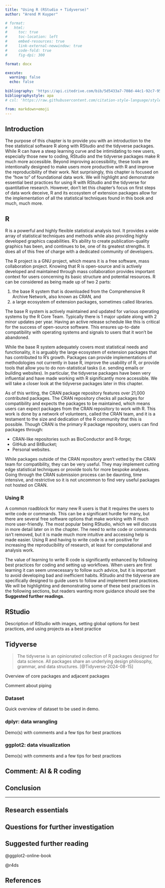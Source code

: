 ```yaml
---
title: "Using R (RStudio + Tidyverse)"
author: "Arend M Kuyper"

# format:
#   html:
#     toc: true
#     toc-location: left
#     embed-resources: true
#     link-external-newwindow: true
#     code-fold: true
#     fig-dpi: 300

format: docx

execute:
  warning: false
  echo: false
  
bibliography: 'https://api.citedrive.com/bib/5d5433a7-708d-44c1-92c7-9561963807cd/references.bib?x=eyJpZCI6ICI1ZDU0MzNhNy03MDhkLTQ0YzEtOTJjNy05NTYxOTYzODA3Y2QiLCAidXNlciI6ICIxMjc3OCIsICJzaWduYXR1cmUiOiAiNDYzYWRlM2ExZGFlMmE2ZDQ1MDlkYmY1ZjY5OTZhOWRhMjEwNjQyYmViYjY5NWYwNzM0YzE3NzI3YmM0NTkxOSJ9'
bibliographystyle: apa
# csl: 'https://raw.githubusercontent.com/citation-style-language/styles/master/apa-6th-edition.csl'

from: markdown+emoji 
---
```



## Introduction

The purpose of this chapter is to provide you with an introduction to the free statistical software R along with RStudio and the tidyverse packages. While R can have a steep learning curve and be intimidating to new users, especially those new to coding, RStudio and the tidyverse packages make R much more accessible. Beyond improving accessibility, these tools are intentionally designed to make users more productive with R and improve the reproducibility of their work. Not surprisingly, this chapter is focused on the "how to" of foundational data work. We will highlight and demonstrate essential best practices for using R with RStudio and the tidyverse for quantitative research. However, don't let this chapter's focus on first steps of data work deceive, R and its ecosystem of extension packages allow for the implementation of all the statistical techniques found in this book and much, much more.

## R

R is a powerful and highly flexible statistical analysis tool. It provides a wide array of statistical techniques and methods while also providing highly developed graphics capabilities. R's ability to create publication-quality graphics has been, and continues to be, one of its greatest strengths. It does all of this free of charge with a dedicated community of developers. 

The R project is a GNU project, which means it is a free software, mass collaboration project. Knowing that R is open-source and is actively developed and maintained through mass collaboration provides important context for users concerning its basic structure and potential resources. R can be considered as being made up of two 2 parts:

1. the base R system that is downloaded from the Comprehensive R Archive Network, also known as CRAN, and
2. a large ecosystem of extension packages, sometimes called libraries. 

The base R system is actively maintained and updated for various operating systems by the R Core Team. Typically there is 1 major update along with 2 minor updates per year. Having an active release schedule like this is critical for the success of open-source software. This ensures up-to-date compatibility with operating systems and signals to users that it won't be abandoned.

While the base R system adequately covers most statistical needs and functionality, it is arguably the large ecosystem of extension packages that has contributed to R's growth. Packages can provide implementations of methodologies not currently in base R, improve the usability of R, or provide tools that allow you to do non-statistical tasks (i.e. sending emails or building websites). In particular, the tidyverse packages have been very influential and have made working with R significantly more accessible. We will take a closer look at the tidyverse packages later in this chapter.

As of this writing, the CRAN package repository features over 21,000 contributed packages. The CRAN repository checks all packages for compatibility and expects the packages to be maintained, which means users can expect packages from the CRAN repository to work with R. This work is done by a network of volunteers, called the CRAN team, and it is a testament to the size and dedication of the R community that this is possible. Though CRAN is the primary R package repository, users can find packages through:

- CRAN-like repositories such as BioConductor and R-forge;
- GitHub and BitBucket;
- Personal websites.

While packages outside of the CRAN repository aren't vetted by the CRAN team for compatibility, they can be very useful. They may implement cutting edge statistical techniques or provide tools for more bespoke analyses. Going through the CRAN submission process can be daunting, time intensive, and restrictive so it is not uncommon to find very useful packages not hosted on CRAN. 

### Using R

A common roadblock for many new R users is that it requires the users to write code or commands. This can be a significant hurdle for many, but there are several free software options that make working with R much more user-friendly. The most popular being RStudio, which we will discuss in more detail later on in the chapter. The need to write code or commands isn't removed, but it is made much more intuitive and accessing help is made easier. Using R and having to write code is a net positive for increasing the reproducibility of research, at least for computational and analysis work. 

The value of learning to write R code is significantly enhanced by following best practices for coding and setting up workflows. When users are first learning it can seem unnecessary to follow such advice, but it is important to avoid developing bad and inefficient habits. RStudio and the tidyverse are specifically designed to guide users to follow and implement best practices. We will be highlighting and demonstrating some of these best practices in the following sections, but readers wanting more guidance should  see the **Suggested further readings**.

## RStudio

Description of RStudio with images, setting global options for best practices, and using projects as a best practice

## Tidyverse

> The tidyverse is an opinionated collection of R packages designed for data science. All packages share an underlying design philosophy, grammar, and data structures. [@Tidyverse-2024-08-15]

Overview of core packages and adjacent packages

Comment about piping

### Dataset

Quick overview of dataset to be used in demo.

### dplyr: data wrangling

Demo(s) with comments and a few tips for best practices

### ggplot2: data visualization

Demo(s) with comments and a few tips for best practices

## Comment: AI & R coding


## Conclusion



---

## Research essentials

## Questions for further investigation

## Suggested further reading

@ggplot2-online-book

@r4ds

## References

::: {#refs}
:::
